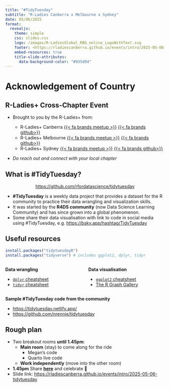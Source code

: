 ```yaml
---
title: "#TidyTuesday"
subtitle: "R-Ladies Canberra x Melbourne x Sydney"
date: 05/06/2025
format: 
  revealjs:
    theme: simple
    css: slides.css
    logo: /images/R-LadiesGlobal_RBG_online_LogoWithText.svg
    footer: <https://rladiescanberra.github.io/events/intro/2025-05-06-tidytuesday>
    embed-resources: true
    title-slide-attributes: 
      data-background-color: "#935d94"
---
```


# Acknowledgement of Country {background-color="#F9DEFD"}

## R-Ladies+ Cross-Chapter Event  {background-color="#F9DEFD"}

- Brought to you by the R-Ladies+ from:

  - R-Ladies+ Canberra [{{< fa brands meetup >}}](https://www.meetup.com/rladies-canberra/) [{{< fa brands github>}}](https://github.com/RLadiesCanberra)
  - R-Ladies+ Melbourne  [{{< fa brands meetup >}}](https://www.meetup.com/r-ladies-melbourne/) [{{< fa brands github>}}](https://github.com/R-LadiesMelbourne) [<i class="fas fa-globe"></i>](https://r-ladiesmelbourne.github.io/)
  - R-Ladies+ Sydney  [{{< fa brands meetup >}}](https://www.meetup.com/rladies-sydney/) [{{< fa brands github>}}](https://github.com/rladiessydney) [<i class="fas fa-globe"></i>](https://rladiessydney.org/)

- *Do reach out and connect with your local chapter* <i class="far fa-smile"></i>

## What is #TidyTuesday?

<center>

<https://github.com/rfordatascience/tidytuesday>

</center>

- **#TidyTuesday** is a weekly data project that provides a dataset for the R community to practice their data wrangling and visualization skills. 
- It was started by the **R4DS community** (now Data Science Learning Community) and has since grown into a global phenomenon.
- Some share their data visualisation with link to code in social media using #TidyTuesday, e.g. <https://bsky.app/hashtag/TidyTuesday>

## <i class="fas fa-book"></i> Useful resources 

```r
install.packages("tidytuesdayR")
install.packages("tidyverse") # includes ggplot2, dplyr, tidyr
```


::: {.columns}
::: {.column width="50%"}

**Data wrangling**

- [`dplyr` cheatsheet](https://rstudio.github.io/cheatsheets/html/data-transformation.html)
- [`tidyr` cheatsheet](https://rstudio.github.io/cheatsheets/html/tidyr.html)

:::

::: {.column width="50%"}

**Data visualisation**

- [`ggplot2` cheatsheet](https://rstudio.github.io/cheatsheets/html/data-visualization.html)
- [The R Graph Gallery](https://r-graph-gallery.com/)

:::
:::


**Sample #TidyTuesday code from the community**

- <https://tidytuesday.netlify.app/>
- <https://github.com/nrennie/tidytuesday>


## <i class="fas fa-user-clock"></i> Rough plan



- Two breakout rooms **until 1.45pm**:
  - **Main room** (stay) to come along for the ride
    - Megan's code [<i class="fab fa-r-project"></i>](data-wrangling.html)
    - Quarto live code [<i class="fab fa-r-project"></i>](2025wk17.html)
  - **Work independently** (move into the other room)
- **1.45pm** Share [**here**](https://www.dropbox.com/request/u9EY3wkus7sX8aqzoEir) and celebrate 🥳
- <i class="fas fa-link"></i> Slide link: <https://rladiescanberra.github.io/events/intro/2025-05-06-tidytuesday>


